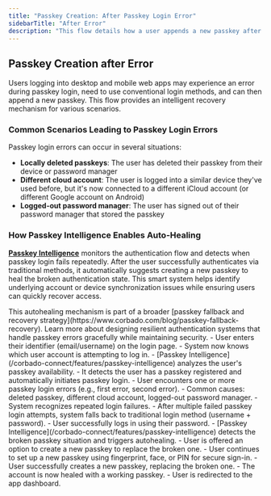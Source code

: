 ```yaml
---
title: "Passkey Creation: After Passkey Login Error"
sidebarTitle: "After Error"
description: "This flow details how a user appends a new passkey after they faced an error when logging in with an existing passkey (autohealing)."
---
```



## Passkey Creation after Error

Users logging into desktop and mobile web apps may experience an error during passkey login, need to use conventional login methods, and can then append a new passkey. This flow provides an intelligent recovery mechanism for various scenarios.

### Common Scenarios Leading to Passkey Login Errors

Passkey login errors can occur in several situations:

- **Locally deleted passkeys**: The user has deleted their passkey from their device or password manager
- **Different cloud account**: The user is logged into a similar device they've used before, but it's now connected to a different iCloud account (or different Google account on Android)
- **Logged-out password manager**: The user has signed out of their password manager that stored the passkey

### How Passkey Intelligence Enables Auto-Healing

**[Passkey Intelligence](/corbado-connect/features/passkey-intelligence)** monitors the authentication flow and detects when passkey login fails repeatedly. After the user successfully authenticates via traditional methods, it automatically suggests creating a new passkey to heal the broken authentication state. This smart system helps identify underlying account or device synchronization issues while ensuring users can quickly recover access.

<Tip>
    This autohealing mechanism is part of a broader [passkey fallback and recovery strategy](https://www.corbado.com/blog/passkey-fallback-recovery). Learn more about designing resilient authentication systems that handle passkey errors gracefully while maintaining security.
</Tip>

<Tabs>
  <Tab title="macOS">
    <ToolingFrame 
        imageURL="/images/authentication-flow/web-app/desktop/append-after-error-macos.png"
        caption="macOS passkey append after error"
        imageName="append-after-error-macos.png"
    />
  </Tab>

<Tab title="Windows">
    <ToolingFrame
        imageURL="/images/authentication-flow/web-app/desktop/append-after-error-windows.png"
        caption="Windows passkey append after error"
        imageName="append-after-error-windows.png"
    />
</Tab>
<Tab title="iOS">
    <ToolingFrame
        imageURL="/images/authentication-flow/web-app/mobile/append-after-error-ios.png"
        caption="iOS passkey append after error"
        imageName="append-after-error-ios.png"
    />
</Tab>

  <Tab title="Android">
    <ToolingFrame 
        imageURL="/images/authentication-flow/web-app/mobile/append-after-error-android.png"
        caption="Android passkey append after error"
        imageName="append-after-error-android.png"
    />
  </Tab>
</Tabs>

<Steps>
    <Step title="User enters identifier">
        - User enters their identifier (email/username) on the login page.
        - System now knows which user account is attempting to log in.
    </Step>
    <Step title="Passkey Intelligence detects existing passkey">
        - [Passkey Intelligence](/corbado-connect/features/passkey-intelligence) analyzes the user's passkey availability.
        - It detects the user has a passkey registered and automatically initiates passkey login.
    </Step>
    <Step title="Passkey login errors occur">
        - User encounters one or more passkey login errors (e.g., first error, second error).
        - Common causes: deleted passkey, different cloud account, logged-out password manager.
        - System recognizes repeated login failures.
    </Step>
    <Step title="Fallback to traditional login method">
        - After multiple failed passkey login attempts, system falls back to traditional login method (username + password).
        - User successfully logs in using their password.
    </Step>
    <Step title="Autohealing: Passkey append initiates">
        - [Passkey Intelligence](/corbado-connect/features/passkey-intelligence) detects the broken passkey situation and triggers autohealing.
        - User is offered an option to create a new passkey to replace the broken one.
    </Step>
    <Step title="OS-native modal overlay">
        - User continues to set up a new passkey using fingerprint, face, or PIN for secure sign-in.
    </Step>
    <Step title="Passkey creation successful (healing complete)">
        - User successfully creates a new passkey, replacing the broken one.
        - The account is now healed with a working passkey.
    </Step>
    <Step title="Redirection to app dashboard">
        - User is redirected to the app dashboard.
    </Step>

</Steps>
